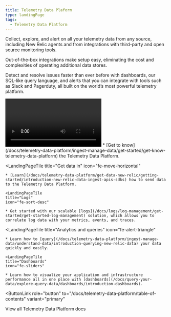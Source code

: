 ```yaml
---
title: Telemetry Data Plaform
type: landingPage
tags:
  - Telemetry Data Platform
---
```


<LandingPageHero>
  <HeroContent>
Collect, explore, and alert on all your telemetry data from any source, including New Relic agents and from integrations with third-party and open source monitoring tools.

Out-of-the-box integrations make setup easy, eliminating the cost and complexities of operating additional data stores. 

Detect and resolve issues faster than ever before with dashboards, our SQL-like query language, and alerts that you can integrate with tools such as Slack and Pagerduty, all built on the world’s most powerful telemetry platform.
 
  </HeroContent>

  <Video id="A1JWmr4ieVE" type="youtube" />

  <figcaption>
		New Relic Telemetry Data Platform
  </figcaption>
</LandingPageHero>

<LandingPageTileGrid>
  <LandingPageTile
    title="Discover Telemetry Data Platform"
    icon="fe-check-square"
  >
    * [Get to know](/docs/telemetry-data-platform/ingest-manage-data/get-started/get-know-telemetry-data-platform) the Telemetry Data Platform. 
  </LandingPageTile>
  
  <LandingPageTile
    title="Get data in"
    icon="fe-move-horizontal"
  >
    * [Learn](/docs/telemetry-data-platform/get-data-new-relic/getting-started/introduction-new-relic-data-ingest-apis-sdks) how to send data to the Telemetry Data Platform. 
  </LandingPageTile>

    <LandingPageTile
    title="Logs"
    icon="fe-sort-desc"
  >
    * Get started with our scalable [logs](/docs/logs/log-management/get-started/get-started-log-management) solution, which allows you to correlate log data with your metrics, events, and traces.
  </LandingPageTile>

  <LandingPageTile
    title="Analytics and queries"
    icon="fe-alert-triangle"
  >
    * Learn how to [query](/docs/telemetry-data-platform/ingest-manage-data/understand-data/introduction-querying-new-relic-data) your data quickly and easily.  
  </LandingPageTile>

    <LandingPageTile
    title="Dashboards"
    icon="fe-sliders"
  >
    * Learn how to visualize your application and infrastructure performance all in one place with [dashboards](/docs/query-your-data/explore-query-data/dashboards/introduction-dashboards). 
  </LandingPageTile>
</LandingPageTileGrid>

<ButtonLink
  role="button"
  to="/docs/telemetry-data-platform/table-of-contents"
  variant="primary"
>
  View all Telemetry Data Platform docs
</ButtonLink>

